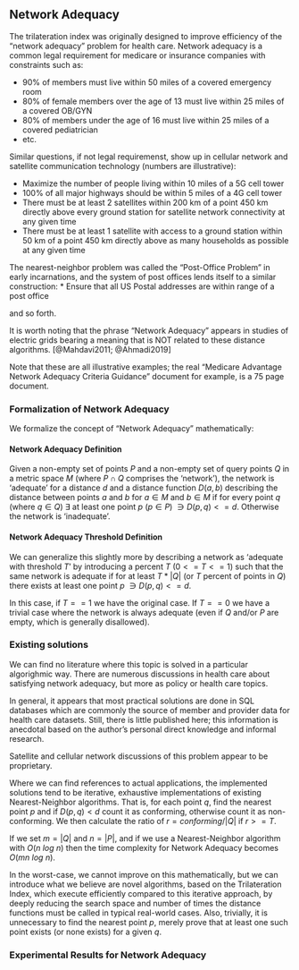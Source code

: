 ## Network Adequacy

The trilateration index was originally designed to improve efficiency of the "network adequacy" problem for health care.  Network adequacy is a common legal requirement for medicare or insurance companies with constraints such as:

* 90% of members must live within 50 miles of a covered emergency room
* 80% of female members over the age of 13 must live within 25 miles of a covered OB/GYN
* 80% of members under the age of 16 must live within 25 miles of a covered pediatrician
* etc.

Similar questions, if not legal requiremenst, show up in cellular network and satellite communication technology (numbers are illustrative):

* Maximize the number of people living within 10 miles of a 5G cell tower
* 100% of all major highways should be within 5 miles of a 4G cell tower
* There must be at least 2 satellites within 200 km of a point 450 km directly above every ground station for satellite network connectivity at any given time
* There must be at least 1 satellite with access to a ground station within 50 km of a point 450 km directly above as many households as possible at any given time

The nearest-neighbor problem was called the "Post-Office Problem" in early incarnations, and the system of post offices lends itself to a similar construction:
* Ensure that all US Postal addresses are within range of a post office 

and so forth.

It is worth noting that the phrase "Network Adequacy" appears in studies of electric grids bearing a meaning that is NOT related to these distance algorithms.  [@Mahdavi2011; @Ahmadi2019]

Note that these are all illustrative examples; the real "Medicare Advantage Network Adequacy Criteria Guidance" document for example, is a 75 page document.


### Formalization of Network Adequacy

We formalize the concept of "Network Adequacy" mathematically:

#### Network Adequacy Definition
Given a non-empty set of points $P$ and a non-empty set of query points $Q$ in a metric space $M$ (where $P \cap Q$ comprises the 'network'), the network is 'adequate' for a distance $d$ and a distance function $D(a, b)$ describing the distance between points $a$ and $b$ for $a \in M$ and $b \in M$ if for every point $q$ (where $q \in Q$) $\exists$ at least one point $p$ ($p \in P$) $\ni D(p, q) <= d$.  Otherwise the network is 'inadequate'.

#### Network Adequacy Threshold Definition
We can generalize this slightly more by describing a network as 'adequate with threshold $T$' by introducing a percent $T$ ($0<=T<=1$) such that the same network is adequate if for at least $T*|Q|$ (or $T$ percent of points in $Q$) there exists at least one point $p$ $\ni D(p, q) <= d$.

In this case, if $T == 1$ we have the original case.  If $T == 0$ we have a trivial case where the network is always adequate (even if $Q$ and/or $P$ are empty, which is generally disallowed).

### Existing solutions

We can find no literature where this topic is solved in a particular algorighmic way.  There are numerous discussions in health care about satisfying network adequacy, but more as policy or health care topics.

In general, it appears that most practical solutions are done in SQL databases which are commonly the source of member and provider data for health care datasets.  Still, there is little published here; this information is anecdotal based on the author's personal direct knowledge and informal research.

Satellite and cellular network discussions of this problem appear to be proprietary.

Where we can find references to actual applications, the implemented solutions tend to be iterative, exhaustive implementations of existing Nearest-Neighbor algorithms.  That is, for each point $q$, find the nearest point $p$ and if $D(p, q) < d$ count it as conforming, otherwise count it as non-conforming. We then calculate the ratio of $r = conforming / |Q|$ if $r >= T$.

If we set $m = |Q|$ and $n = |P|$, and if we use a Nearest-Neighbor algorithm with $O(n\ log\ n)$ then the time complexity for Network Adequacy becomes $O(mn\ log\ n)$.

In the worst-case, we cannot improve on this mathematically, but we can introduce what we believe are novel algorithms, based on the Trilateration Index, which execute efficiently compared to this iterative approach, by deeply reducing the search space and number of times the distance functions must be called in typical real-world cases.  Also, trivially, it is unnecessary to find the nearest point $p$, merely prove that at least one such point exists (or none exists) for a given $q$.

### Experimental Results for Network Adequacy

